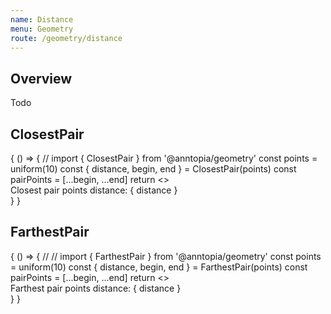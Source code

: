 ```yaml
---
name: Distance
menu: Geometry
route: /geometry/distance
---
```



## Overview

Todo

## ClosestPair

<Playground>
  {
    () => {
      // import { ClosestPair } from '@anntopia/geometry'
      const points = uniform(10)
      const { distance, begin, end } = ClosestPair(points)
      const pairPoints = [...begin, ...end]
      return <>
        <Canvas points={points} lines={[pairPoints]} />
        <div>Closest pair points distance: { distance } </div>
      </>
    }
  }
</Playground>

## FarthestPair

<Playground>
  {
    () => {
      // // import { FarthestPair } from '@anntopia/geometry'
      const points = uniform(10)
      const { distance, begin, end } = FarthestPair(points)
      const pairPoints = [...begin, ...end]
      return <>
        <Canvas points={points} lines={[pairPoints]} />
        <div>Farthest pair points distance: { distance } </div>
      </>
    }
  }
</Playground>
